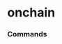 # onchain




### Commands
<ul className="grid grid-cols-1 md:grid-cols-2 lg:grid-cols-3 xl:grid-cols-4 gap-4 -ml-6">
<ReferenceCard
    title="Baas"
    description="Get an average bid and ask prices, average spread for given crypto pair for chosen time period."
    url="/sdk/reference/crypto/onchain/baas"
    command
/>
<ReferenceCard
    title="Balance"
    description="Get info about tokens on you ethereum blockchain balance. Eth balance, balance of all tokens which"
    url="/sdk/reference/crypto/onchain/balance"
    command
/>
<ReferenceCard
    title="Btc Supply"
    description="Returns BTC circulating supply [Source: https://api.blockchain.info/]"
    url="/sdk/reference/crypto/onchain/btc_supply"
    command
/>
<ReferenceCard
    title="Btc Transac"
    description="Returns BTC confirmed transactions [Source: https://api.blockchain.info/]"
    url="/sdk/reference/crypto/onchain/btc_transac"
    command
/>
<ReferenceCard
    title="Btcsingleblock"
    description="Returns BTC block data in json format. [Source: https://blockchain.info/]"
    url="/sdk/reference/crypto/onchain/btcsingleblock"
    command
/>
<ReferenceCard
    title="Dex Trades Monthly"
    description="Get list of trades on Decentralized Exchanges monthly aggregated."
    url="/sdk/reference/crypto/onchain/dex_trades_monthly"
    command
/>
<ReferenceCard
    title="Dvcp"
    description="Get daily volume for given pair [Source: https://graphql.bitquery.io/]"
    url="/sdk/reference/crypto/onchain/dvcp"
    command
/>
<ReferenceCard
    title="Erc20 Tokens"
    description="Helper method that loads ~1500 most traded erc20 token."
    url="/sdk/reference/crypto/onchain/erc20_tokens"
    command
/>
<ReferenceCard
    title="Gwei"
    description="Returns the most recent Ethereum gas fees in gwei"
    url="/sdk/reference/crypto/onchain/gwei"
    command
/>
<ReferenceCard
    title="Hist"
    description="Get information about balance historical transactions. [Source: Ethplorer]"
    url="/sdk/reference/crypto/onchain/hist"
    command
/>
<ReferenceCard
    title="Holders"
    description="Get info about top token holders. [Source: Ethplorer]"
    url="/sdk/reference/crypto/onchain/holders"
    command
/>
<ReferenceCard
    title="Hr"
    description="Returns dataframe with mean hashrate of btc or eth blockchain and symbol price"
    url="/sdk/reference/crypto/onchain/hr"
    command
/>
<ReferenceCard
    title="Info"
    description="Get info about ERC20 token. [Source: Ethplorer]"
    url="/sdk/reference/crypto/onchain/info"
    command
/>
<ReferenceCard
    title="Lt"
    description="Get trades on Decentralized Exchanges aggregated by DEX [Source: https://graphql.bitquery.io/]"
    url="/sdk/reference/crypto/onchain/lt"
    command
/>
<ReferenceCard
    title="Prices"
    description="Get token historical prices with volume and market cap, and average price. [Source: Ethplorer]"
    url="/sdk/reference/crypto/onchain/prices"
    command
/>
<ReferenceCard
    title="Query Graph"
    description="Helper methods for querying graphql api. [Source: https://bitquery.io/]"
    url="/sdk/reference/crypto/onchain/query_graph"
    command
/>
<ReferenceCard
    title="Th"
    description="Get info about token historical transactions. [Source: Ethplorer]"
    url="/sdk/reference/crypto/onchain/th"
    command
/>
<ReferenceCard
    title="Token Decimals"
    description="Helper methods that gets token decimals number. [Source: Ethplorer]"
    url="/sdk/reference/crypto/onchain/token_decimals"
    command
/>
<ReferenceCard
    title="Top"
    description="Get top 50 tokens. [Source: Ethplorer]"
    url="/sdk/reference/crypto/onchain/top"
    command
/>
<ReferenceCard
    title="Topledger"
    description="Returns Topledger's Data for the given Organization's Slug[org_slug] based"
    url="/sdk/reference/crypto/onchain/topledger"
    command
/>
<ReferenceCard
    title="Ttcp"
    description="Get most traded crypto pairs on given decentralized exchange in chosen time period."
    url="/sdk/reference/crypto/onchain/ttcp"
    command
/>
<ReferenceCard
    title="Tv"
    description="Get token volume on different Decentralized Exchanges. [Source: https://graphql.bitquery.io/]"
    url="/sdk/reference/crypto/onchain/tv"
    command
/>
<ReferenceCard
    title="Tx"
    description="Get info about transaction. [Source: Ethplorer]"
    url="/sdk/reference/crypto/onchain/tx"
    command
/>
<ReferenceCard
    title="Ueat"
    description="Get number of unique ethereum addresses which made a transaction in given time interval."
    url="/sdk/reference/crypto/onchain/ueat"
    command
/>
<ReferenceCard
    title="Whales"
    description="Whale Alert's API allows you to retrieve live and historical transaction data from major blockchains."
    url="/sdk/reference/crypto/onchain/whales"
    command
/>
</ul>
